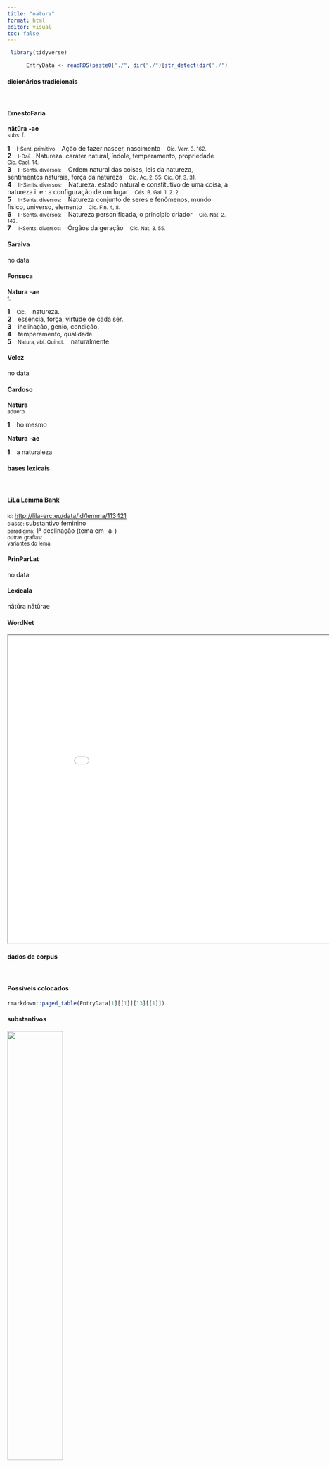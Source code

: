 ```yaml
---
title: "natura"
format: html
editor: visual
toc: false
---
```



```r
 library(tidyverse) 

      EntryData <- readRDS(paste0("./", dir("./")[str_detect(dir("./"), "_xx110-97-116-117-114-97xx_.rds")]))

```


#### dicionários tradicionais

&emsp;




::: panel-tabset

#### ErnestoFaria

<b>nātūra</b> <b>-ae</b> <br> <small>subs. f.</small> <br> <small></small>   <p> <b>1</b> &ensp; <small>I-Sent. primitivo</small> &ensp; Ação de fazer nascer, nascimento &ensp; <small>Cíc. Verr. 3. 162.</small> <br> <b>2</b> &ensp; <small>I-Daí</small> &ensp; Natureza. caráter natural, índole, temperamento, propriedade &ensp; <small>Cíc. Cael. 14.</small> <br> <b>3</b> &ensp; <small>II-Sents. diversos:</small> &ensp; Ordem natural das coisas, leis da natureza, sentimentos naturais, força da natureza &ensp; <small>Cíc. Ac. 2. 55: Cíc. Of. 3. 31.</small> <br> <b>4</b> &ensp; <small>II-Sents. diversos:</small> &ensp; Natureza. estado natural e constitutivo de uma coisa, a natureza i. e.: a configuração de um lugar &ensp; <small>Cés. B. Gal. 1. 2. 2.</small> <br> <b>5</b> &ensp; <small>II-Sents. diversos:</small> &ensp; Natureza conjunto de seres e fenômenos, mundo físico, universo, elemento &ensp; <small>Cíc. Fin. 4, 8.</small> <br> <b>6</b> &ensp; <small>II-Sents. diversos:</small> &ensp; Natureza personificada, o princípio criador &ensp; <small>Cíc. Nat. 2. 142.</small> <br> <b>7</b> &ensp; <small>II-Sents. diversos:</small> &ensp; Órgãos da geração &ensp; <small>Cíc. Nat. 3. 55.</small> </p>




#### Saraiva

no data




#### Fonseca

<b>Natura</b> -<b>ae</b> <br> <small>f.</small>   <p> <b>1</b> &ensp; <small>Cic.</small> &ensp; natureza. <br> <b>2</b> &ensp; essencia, força, virtude de cada ser. <br> <b>3</b> &ensp; inclinação, genio, condição. <br> <b>4</b> &ensp; temperamento, qualidade. <br> <b>5</b> &ensp; <small>Natura, abl. Quinct.</small> &ensp; naturalmente. </p>




#### Velez

no data




#### Cardoso

<b>Natura</b> <br> <small>aduerb.</small>   <p> <b>1</b> &ensp; ho mesmo </p> 
 <b>Natura</b> -<b>ae</b>   <p> <b>1</b> &ensp; a naturaleza </p>


:::



#### bases lexicais

&emsp;






::: panel-tabset

#### LiLa Lemma Bank

<small> id: </small> <a href=' http://lila-erc.eu/data/id/lemma/113421 ' target="_blank"> http://lila-erc.eu/data/id/lemma/113421 </a> <br>
<small> classe: </small> substantivo feminino   <br>
<small> paradigma: </small> 1ª declinação (tema em -a-) <br>
<small> outras grafias: </small>  <br>
<small> variantes do lema: </small>  <br>





#### PrinParLat

no data




#### Lexicala

nātūra 
 nātūrae




#### WordNet

<iframe width='900' height='700' src='Media/Tree__xx110-97-116-117-114-97xx__sem_type_lexemes_pt.html'>

</iframe>


:::



#### dados de corpus

&emsp;




::: panel-tabset

#### Possíveis colocados

```r

rmarkdown::paged_table(EntryData[1][[1]][13][[1]])

```


#### substantivos

![](./Media/wordcloud__xx110-97-116-117-114-97xx__BY_collocate_scoreSUBST.webp){width=50% fig-alt='This chart plots collocate by scoreSUBST, for the headword natura here are all the values plotted: collocate: secundum; scoreSUBST: 0. collocate: contra; scoreSUBST: 0. collocate: uiuo; scoreSUBST: 0. collocate: desidero; scoreSUBST: 0. collocate: perfectus; scoreSUBST: 0. collocate: ipse; scoreSUBST: 0. collocate: locus; scoreSUBST: 2. collocate: necessitas; scoreSUBST: 2. collocate: compono; scoreSUBST: 0. collocate: bonum; scoreSUBST: 2. collocate: communis; scoreSUBST: 0. collocate: suus; scoreSUBST: 0. collocate: lex; scoreSUBST: 2. collocate: res; scoreSUBST: 2. collocate: bonus; scoreSUBST: 0. collocate: homo; scoreSUBST: 2. collocate: do; scoreSUBST: 0. collocate: nos; scoreSUBST: 0. collocate: que; scoreSUBST: 0. collocate: qui; scoreSUBST: 0'}




#### adjetivos

![](./Media/wordcloud__xx110-97-116-117-114-97xx__BY_collocate_scoreADJ.webp){width=50% fig-alt='This chart plots collocate by scoreADJ, for the headword natura here are all the values plotted: collocate: secundum; scoreADJ: 0. collocate: contra; scoreADJ: 0. collocate: uiuo; scoreADJ: 0. collocate: desidero; scoreADJ: 0. collocate: perfectus; scoreADJ: 2. collocate: ipse; scoreADJ: 0. collocate: locus; scoreADJ: 0. collocate: necessitas; scoreADJ: 0. collocate: compono; scoreADJ: 0. collocate: bonum; scoreADJ: 0. collocate: communis; scoreADJ: 2. collocate: suus; scoreADJ: 0. collocate: lex; scoreADJ: 0. collocate: res; scoreADJ: 0. collocate: bonus; scoreADJ: 2. collocate: homo; scoreADJ: 0. collocate: do; scoreADJ: 0. collocate: nos; scoreADJ: 0. collocate: que; scoreADJ: 0. collocate: qui; scoreADJ: 0'}




#### verbos

![](./Media/wordcloud__xx110-97-116-117-114-97xx__BY_collocate_scoreVERBO.webp){width=50% fig-alt='This chart plots collocate by scoreVERBO, for the headword natura here are all the values plotted: collocate: secundum; scoreVERBO: 0. collocate: contra; scoreVERBO: 0. collocate: uiuo; scoreVERBO: 2. collocate: desidero; scoreVERBO: 2. collocate: perfectus; scoreVERBO: 0. collocate: ipse; scoreVERBO: 0. collocate: locus; scoreVERBO: 0. collocate: necessitas; scoreVERBO: 0. collocate: compono; scoreVERBO: 2. collocate: bonum; scoreVERBO: 0. collocate: communis; scoreVERBO: 0. collocate: suus; scoreVERBO: 0. collocate: lex; scoreVERBO: 0. collocate: res; scoreVERBO: 0. collocate: bonus; scoreVERBO: 0. collocate: homo; scoreVERBO: 0. collocate: do; scoreVERBO: 2. collocate: nos; scoreVERBO: 0. collocate: que; scoreVERBO: 0. collocate: qui; scoreVERBO: 0'}




#### advérbios

![](./Media/wordcloud__xx110-97-116-117-114-97xx__BY_collocate_scoreADV.webp){width=50% fig-alt='This chart plots collocate by scoreADV, for the headword natura here are all the values plotted: collocate: secundum; scoreADV: 0. collocate: contra; scoreADV: 0. collocate: uiuo; scoreADV: 0. collocate: desidero; scoreADV: 0. collocate: perfectus; scoreADV: 0. collocate: ipse; scoreADV: 0. collocate: locus; scoreADV: 0. collocate: necessitas; scoreADV: 0. collocate: compono; scoreADV: 0. collocate: bonum; scoreADV: 0. collocate: communis; scoreADV: 0. collocate: suus; scoreADV: 0. collocate: lex; scoreADV: 0. collocate: res; scoreADV: 0. collocate: bonus; scoreADV: 0. collocate: homo; scoreADV: 0. collocate: do; scoreADV: 0. collocate: nos; scoreADV: 0. collocate: que; scoreADV: 0. collocate: qui; scoreADV: 0'}




#### preposições e conjunções

![](./Media/wordcloud__xx110-97-116-117-114-97xx__BY_collocate_scoreFUNC.webp){width=50% fig-alt='This chart plots collocate by scoreFUNC, for the headword natura here are all the values plotted: collocate: secundum; scoreFUNC: 40. collocate: contra; scoreFUNC: 30. collocate: uiuo; scoreFUNC: 0. collocate: desidero; scoreFUNC: 0. collocate: perfectus; scoreFUNC: 0. collocate: ipse; scoreFUNC: 0. collocate: locus; scoreFUNC: 0. collocate: necessitas; scoreFUNC: 0. collocate: compono; scoreFUNC: 0. collocate: bonum; scoreFUNC: 0. collocate: communis; scoreFUNC: 0. collocate: suus; scoreFUNC: 0. collocate: lex; scoreFUNC: 0. collocate: res; scoreFUNC: 0. collocate: bonus; scoreFUNC: 0. collocate: homo; scoreFUNC: 0. collocate: do; scoreFUNC: 0. collocate: nos; scoreFUNC: 0. collocate: que; scoreFUNC: 0. collocate: qui; scoreFUNC: 0'}


:::



::: panel-tabset

#### ExemplosTraduzidos

<p> si perfecte secundum <b>naturam</b> est <br> <small> Sen.Ep.118.12 <br> Se está perfeitamente em conformidade com a natureza. <small> [JDD] </small> </small> </p>
; <p> nihil praeter cibum <b>natura</b> desiderat <br> <small> Sen.Ep.119.13 <br> A natureza não deseja nada além da comida. <small> [JDD] </small> </small> </p>
; <p> producit fetus suos <b>natura</b> non abicit <br> <small> Sen.Ep.121.18 <br> A natureza produz seus filhos, não os abandona. <small> [JDD] </small> </small> </p>
; <p> pecudibus istas maiores ferisque <b>natura</b> concessit <br> <small> Sen.Ep.124.22 <br> A natureza as concedeu maiores aos gados e às feras. <small> [JDD] </small> </small> </p>
; <p> ad legem <b>naturae</b> reuertamur diuitiae paratae sunt <br> <small> Sen.Ep.25.4 <br> Voltemos à lei da natureza; suas riquezas estão à disposição. <small> [JDD] </small> </small> </p>
; <p> quod <b>naturae</b> satis est homini non est <br> <small> Sen.Ep.119.7 <br> O que é suficiente para a natureza, não o é para o homem. <small> [JDD] </small> </small> </p>
; <p> fateris inquis quod bonum est secundum <b>naturam</b> esse <br> <small> Sen.Ep.118.13 <br> “Admites”, dizes, “que o bem é o que está em conformidade com a natureza. <small> [JDD] </small> </small> </p>
; <p> commorandi enim <b>natura</b> deuersorium nobis non habitandi dedit <br> <small> Cic.Sen.84 <br> Pois a natureza nos deu um albergue de passar um tempo, não de morar. <small> [JDD, de outra edição] </small> </small> </p>
; <p> omnia uitia contra <b>naturam</b> pugnant omnia debitum ordinem deserunt <br> <small> Sen.Ep.122.5 <br> Todos os vícios lutam contra a natureza, todos abandonam a ordem devida. <small> [JDD] </small> </small> </p>
; <p> est consul φιλόπατρις et ut semper iudicavi <b>natura</b> bonus <br> <small> Cic.Att.2.1.4 <br> Ele é um cônsul patriota e, como sempre julguei, bom por natureza. <small> [JDD] </small> </small> </p>
; <p> quibus profecto contra <b>naturam</b> corpus uoluptati anima oneri fuit <br> <small> Sal.Cat.2.8 <br> e esses, indubitavelmente contra a natureza, têm o corpo para o prazer, a alma para a carga. <small> [JDD] </small> </small> </p>
; <p> lex autem illa <b>naturae</b> scis quos nobis terminos statuat <br> <small> Sen.Ep.4.10 <br> Sabes, porém, que limites essa lei da natureza nos estabelece? <small> [JDD] </small> </small> </p>
; <p> sed in magna copia rerum aliud alii <b>natura</b> iter ostendit <br> <small> Sal.Cat.3.1 <br> Mas em meio a uma grande abundância de coisas a natureza mostra um caminho para um e outro para outro. <small> [JDD] </small> </small> </p>
; <p> quamquam o di boni quid est in hominis <b>natura</b> diu <br> <small> Cic.Sen.69 <br> Aliás, ó deuses bons! o que é longo tempo na natureza dos homem? <small> [JDD] </small> </small> </p>
; <p> ius bonumque apud eos non legibus magis quam <b>natura</b> ualebat <br> <small> Sal.Cat.9.1 <br> o direito e o bem tinham valor entre eles menos por efeito das leis do que pela natureza. <small> [JDD] </small> </small> </p>
; <p> etenim Quirites exiguum nobis uitae curriculum <b>natura</b> circumscripsit immensum gloriae <br> <small> Cic.Rab.Perd.30 <br> Pois de fato, Quirites, a natureza nos limitou a um curso exíguo de vida, imenso de glória. <small> [JDD] </small> </small> </p>
; <p> non uiuunt contra <b>naturam</b> qui pomaria in summis turribus serunt <br> <small> Sen.Ep.122.8 <br> Não vivem contra a natureza esses que plantam pomares no alto das torres? <small> [JDD] </small> </small> </p>
; <p> fateris et alia secundum <b>naturam</b> quidem esse sed bona non esse <br> <small> Sen.Ep.118.13 <br> Admites também que, na verdade, outras coisas estão em conformidade com a natureza, mas que não são boas. <small> [JDD] </small> </small> </p>
; <p> <b>natura</b> ferox uehemens manu promptus erat maxumum bonum in celeritate putabat <br> <small> Sal.Cat.43.4 <br> Feroz por natureza, impetuoso, estava pronto para a ação, considerava na rapidez o bom êxito. <small> [JDD] </small> </small> </p>
; <p> inter reliqua hoc nobis praestitit <b>natura</b> praecipuum quod necessitati fastidium excussit <br> <small> Sen.Ep.119.15 <br> O principal benefício que a natureza nos prestou, entre outros, é o fato de ter tirado o fastio da necessidade. <small> [JDD] </small> </small> </p>
; <p> cum his enim amicitiam <b>natura</b> ipsa peperit sed ea non satis habet firmitatis <br> <small> Cic.Amici.19 <br> pois a própria natureza gerou a amizade com estes; mas essa não tem suficiente firmeza. <small> [JDD] </small> </small> </p>
; <p> quomodo ergo potest eorum uideri perfecta <b>natura</b> quibus usus perfecti temporis non est <br> <small> Sen.Ep.124.17 <br> Como pode, então, parecer perfeita a natureza desses que não têm o uso do tempo perfeito? <small> [JDD] </small> </small> </p>
; <p> quomodo ad aliam proprietatem peruenit cum utrique praecipuum illud commune sit secundum <b>naturam</b> esse <br> <small> Sen.Ep.118.13 <br> De que modo ele chegou à outra característica quando ambas têm essa particularidade comum: estar em conformidade com a natureza?” <small> [JDD] </small> </small> </p>
; <p> itaque in Epirum ad te statui me conferre non quo mea interesset loci <b>natura</b> qui lucem omnino fugerem <br> <small> Cic.Att.3.19.1 <br> E assim decidi me dirigir à tua casa em Epiro, não porque me interessasse a natureza do lugar, pois eu fugia totalmente da luz. <small> [JDD] </small> </small> </p>
; <p> cuius loci haec erat <b>natura</b> atque ita montibus angustis mare continebatur uti ex locis superioribus in litus telum adigi posset <br> <small> Caes.Gal.4.23.3 <br> Esta era a natureza daquele lugar e o mar era de tal modo contido pela estreitezas dos montes que dos lugares mais altos podia ser lançado um dardo até a praia. <small> [JDD, de outra edição] </small> </small> </p>





#### Frequência por autor

![](./Media/barchart__xx110-97-116-117-114-97xx__lemma_BY_author_Frequencies.webp){width=50% fig-alt='This charts plots the frequency of lemma by author_Frequencies. The Seneca subcorpus registers the highest normalized frequency, with the value of 25.2 and an absolute frequency of 135. The Horatius subcorpus follows, with a normalized frequency of 11.54 and an absolute frequency of 13. the subcorpus with the least normalized frequency is Suetonius with the normalized value of 0 and an absolute freqeuncy of 0. here are all the values: subcorpus: Caesar ; normalized frequency: 19 ; absolute frequency: 7.17576856258025. subcorpus: Cicero ; normalized frequency: 117 ; absolute frequency: 7.28862973760933. subcorpus: Horatius ; normalized frequency: 13 ; absolute frequency: 11.5442678270136. subcorpus: Ovidius ; normalized frequency: 2 ; absolute frequency: 3.43170899107756. subcorpus: Phaedrus ; normalized frequency: 6 ; absolute frequency: 9.10885076666161. subcorpus: Sallustius ; normalized frequency: 9 ; absolute frequency: 8.3480196642241. subcorpus: Seneca ; normalized frequency: 135 ; absolute frequency: 25.1954984042851. subcorpus: Suetonius ; normalized frequency: 0 ; absolute frequency: 0. subcorpus: Tacitus ; normalized frequency: 1 ; absolute frequency: 3.43288705801579. subcorpus: Vergilius ; normalized frequency: 0 ; absolute frequency: 0. subcorpus: Hieronymus ; normalized frequency: 0 ; absolute frequency: 0'}




#### Frequência por gênero

![](./Media/barchart__xx110-97-116-117-114-97xx__lemma_BY_genre_Frequencies.webp){width=50% fig-alt='This charts plots the frequency of lemma by genre_Frequencies. The Prosa.filosófica subcorpus registers the highest normalized frequency, with the value of 31.14 and an absolute frequency of 189. The Prosa.epistolográfica subcorpus follows, with a normalized frequency of 1.59 and an absolute frequency of 6. the subcorpus with the least normalized frequency is Poesia.épica with the normalized value of 0 and an absolute freqeuncy of 0. here are all the values: subcorpus: Prosa.histórica ; normalized frequency: 29 ; absolute frequency: 7.05956814917598. subcorpus: Prosa.filosófica ; normalized frequency: 189 ; absolute frequency: 31.1362251033756. subcorpus: Prosa.oratória ; normalized frequency: 53 ; absolute frequency: 5.08866763319347. subcorpus: Prosa.epistolográfica ; normalized frequency: 6 ; absolute frequency: 1.58986724608495. subcorpus: Poesia.lírica ; normalized frequency: 13 ; absolute frequency: 10.9363169849415. subcorpus: Poesia.didática ; normalized frequency: 8 ; absolute frequency: 6.78598693697515. subcorpus: Poesia.trágica ; normalized frequency: 4 ; absolute frequency: 3.47463516330785. subcorpus: Poesia.épica ; normalized frequency: 0 ; absolute frequency: 0. subcorpus: Prosa.ficcional ; normalized frequency: 0 ; absolute frequency: 0'}




#### Frequência por século

![](./Media/barchart__xx110-97-116-117-114-97xx__lemma_BY_period_Frequencies.webp){width=50% fig-alt='This charts plots the frequency of lemma by period_Frequencies. The I.d.C. subcorpus registers the highest normalized frequency, with the value of 21.88 and an absolute frequency of 143. The I.a.C. subcorpus follows, with a normalized frequency of 7.35 and an absolute frequency of 158. the subcorpus with the least normalized frequency is IV.d.C. with the normalized value of 0 and an absolute freqeuncy of 0. here are all the values: subcorpus: I.a.C. ; normalized frequency: 158 ; absolute frequency: 7.35396788457063. subcorpus: I.d.C. ; normalized frequency: 143 ; absolute frequency: 21.8754780480343. subcorpus: II.d.C. ; normalized frequency: 1 ; absolute frequency: 2.61780104712042. subcorpus: IV.d.C. ; normalized frequency: 0 ; absolute frequency: 0'}


:::


